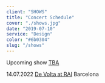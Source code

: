 ```yaml
---
client: "SHOWS"
title: "Concert Schedule"
cover: "./shows.jpg"
date: "2019-07-10"
service: "Design"
color: "#6b0304"
slug: "/shows"
---
```


Upcoming show [TBA](https://www.songkick.com/artists/10215979-de-volta)

14.07.2022 [De Volta at RAI](https://www.songkick.com/concerts/40482062-de-volta-at-rai) Barcelona
